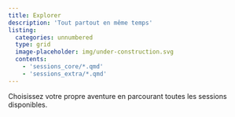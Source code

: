 ```yaml
---
title: Explorer
description: 'Tout partout en même temps'
listing:
  categories: unnumbered
  type: grid
  image-placeholder: img/under-construction.svg
  contents:
    - 'sessions_core/*.qmd'
    - 'sessions_extra/*.qmd'
---
```


Choisissez votre propre aventure en parcourant toutes les sessions disponibles.
